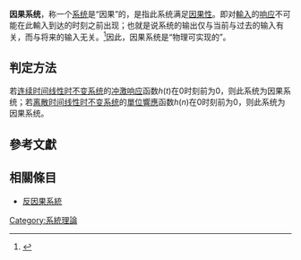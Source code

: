 '''因果系统'''，称一个[[系统|系统]]是“因果”的，是指此系统满足[[因果性|因果性]]。即对[[輸入|輸入]]的[[响应|响应]]不可能在此輸入到达的时刻之前出现；也就是说系统的输出仅与当前与过去的输入有关，而与将来的输入无关。<ref>{{cite book|author=Alan V. Oppenheim, Alan S. Willsky, S. Hamid Nawab|title=《訊號與系統》|year=2008|publisher=培生|isbn=9789864125531|pages=第46頁}}</ref>因此，因果系统是“物理可实现的”。

==判定方法==
若[[线性时不变系统理论#连续时间系统|连续时间线性时不变系统]]的[[冲激响应|冲激响应]]函数''h''(''t'')在0时刻前为0，则此系统为因果系统；若[[线性时不变系统理论#离散时间系统|离散时间线性时不变系统]]的[[單位響應|單位響應]]函数''h''(''n'')在0时刻前为0，则此系统为因果系统。

==參考文獻==
<references />

==相關條目==
*[[反因果系統|反因果系統]]
[[Category:系統理論|Category:系統理論]]